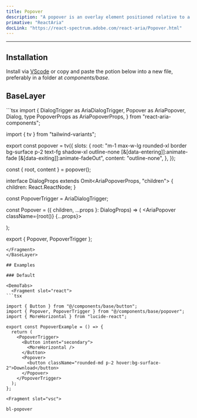 ```yaml
---
title: Popover
description: "A popover is an overlay element positioned relative to a trigger."
primative: "ReactAria"
docLink: "https://react-spectrum.adobe.com/react-aria/Popover.html"
---
```

---

<MdxExample>
  <PopoverExample client:load/>
</MdxExample>

## Installation

Install via [VScode](/docs/getting-started/vsc) or copy and paste the potion below into a new file, preferably in a folder at _components/base_.

## BaseLayer

<BaseLayer>
<Fragment slot="contentSlot">
```tsx
import {
  DialogTrigger as AriaDialogTrigger,
  Popover as AriaPopover,
  Dialog,
  type PopoverProps as AriaPopoverProps,
} from "react-aria-components";

import { tv } from "tailwind-variants";

export const popover = tv({
  slots: {
    root: "m-1 max-w-lg rounded-xl border bg-surface p-2 text-fg shadow-xl outline-none [&[data-entering]]:animate-fade [&[data-exiting]]:animate-fadeOut",
    content: "outline-none",
  },
});

const { root, content } = popover();

interface DialogProps extends Omit<AriaPopoverProps, "children"> {
  children: React.ReactNode;
}

const PopoverTrigger = AriaDialogTrigger;

const Popover = ({ children, ...props }: DialogProps) => (
  <AriaPopover className={root()} {...props}>
    <Dialog className={content()}>{children}</Dialog>
  </AriaPopover>
);

export { Popover, PopoverTrigger };

```
</Fragment>
</BaseLayer>

## Examples

### Default 

<DemoTabs>
  <Fragment slot="react">
```tsx

import { Button } from "@/components/base/button";
import { Popover, PopoverTrigger } from "@/components/base/popover";
import { MoreHorizontal } from "lucide-react";

export const PopoverExample = () => {
  return (
    <PopoverTrigger>
      <Button intent="secondary">
        <MoreHorizontal />
      </Button>
      <Popover>
        <button className="rounded-md p-2 hover:bg-surface-2">Download</button>
      </Popover>
    </PopoverTrigger>
  );
};

```
  </Fragment>

    <Fragment slot="vsc">
```bash
bl-popover
```
  </Fragment>
</DemoTabs>


